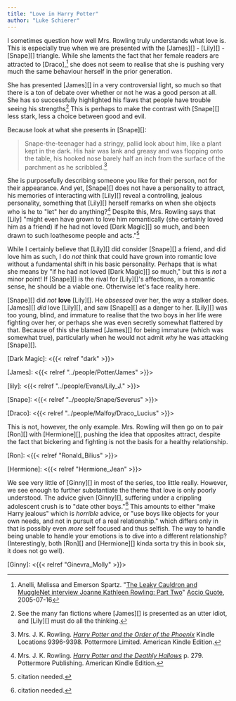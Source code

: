 ```yaml
---
title: "Love in Harry Potter"
author: "Luke Schierer"
---
```


I sometimes question how well Mrs. Rowling truly understands what love is.
This is especially true when we are presented with the [James][] - [Lily][] -
[Snape][] triangle.  While she laments the fact that her female readers are
attracted to [Draco],[^221206-2] she does not seem to realise that she is
pushing very much the same behaviour herself in the prior generation.

She has presented [James][] in a very controversial light, so much so that
there is a ton of debate over whether or not he was a good person at all.  She
has so successfully highlighted his flaws that people have trouble seeing his
strengths[^221206-3]  This is perhaps to make the contrast with [Snape][] less
stark, less a choice between good and evil.

Because look at what she presents in [Snape][]:

> Snape-the-teenager had a stringy, pallid look about him, like a plant kept in the dark. His hair was lank and greasy and was flopping onto the table, his hooked nose barely half an inch from the surface of the parchment as he scribbled.[^221206-4]

She is purposefully describing someone you like for their person, not for their
appearance.  And yet, [Snape][] does not have a personality to attract, his
memories of interacting with [Lily][] reveal a controlling, jealous
personality, something that [Lily][] herself remarks on when she objects who is
he to "let" her do anything?[^221206-5]  Despite this, Mrs. Rowling says that
[Lily] "might even have grown to love him romantically (she certainly loved him
as a friend) if he had not loved [Dark Magic][] so much, and been drawn to such
loathesome people and acts."[^221206-6]

While I certainly believe that [Lily][] did consider [Snape][] a friend, and
did love him as such, I do *not* think that could have grown into romantic love
without a fundamental shift in his basic personality.   Perhaps that is what
she means by "if he had not loved [Dark Magic][] so much," but this is *not* a
minor point!  If [Snape][] is the rival for [Lily][]'s affections, in a
romantic sense, he should be a viable one.  Otherwise let's face reality here.

[Snape][] did *not* **love** [Lily][].  He *obsessed* over her, the way a
stalker does.  [James][] *did* love [Lily][], and saw [Snape][] as a danger to
her.  [Lily][] was too young, blind, and immature to realise that the two boys
in her life were fighting over her, or perhaps she was even secretly somewhat
flattered by that. Because of this she blamed [James][] for being immature
(which was somewhat true), particularly when he would not admit *why* he was
attacking [Snape][].  

[Dark Magic]: <{{< relref "dark" >}}>

[^221206-1]: Ms. Melissa Anelli and Mrs. J. K. Rowling.
    "[J.K. Rowling Web Chat Transcript][LCRWC]"
    [The Leaky Cauldron](http://www.the-leaky-cauldron.org) 2007-07-30

[^221206-5]: Mrs. J. K. Rowling.
    _[Harry Potter and the Deathly Hallows](https://www.librarything.com/work/3577382/book/225886820)_
    p. 279.  Pottermore Publishing.  American Kindle Edition.

[^221206-4]: Mrs. J. K. Rowling. 
    _[Harry Potter and the Order of the Phoenix](https://www.librarything.com/work/115/book/225886709)_
    Kindle Locations 9396-9398. Pottermore Limited. American Kindle Edition. 

[James]: <{{< relref "../people/Potter/James" >}}>

[lily]: <{{< relref "../people/Evans/Lily_J." >}}>

[Snape]: <{{< relref "../people/Snape/Severus" >}}>

[Draco]: <{{< relref "../people/Malfoy/Draco_Lucius" >}}>

[^221206-2]: Anelli, Melissa and Emerson Spartz. 
    "[The Leaky Cauldron and MuggleNet interview Joanne Kathleen Rowling: Part Two][LCMIp2]" 
    [Accio Quote](http://www.accio-quote.org/),  2005-07-16

[LCMIp2]: <http://www.accio-quote.org/articles/2005/0705-tlc_mugglenet-anelli-2.htm>

[^221206-3]: See the many fan fictions where [James][] is presented as an utter idiot, and [Lily][] must do all the thinking.

This is not, however, the only example.  Mrs. Rowling will then go on to pair
[Ron][] with [Hermione][], pushing the idea that opposites attract, despite the
fact that bickering and fighting is not the basis for a healthy relationship.  

[Ron]: <{{< relref "Ronald_Bilius" >}}>

[Hermione]: <{{< relref "Hermione_Jean" >}}>

We see very little of [Ginny][] in most of the series, too little really.
However, we see enough to further substantiate the theme that love is only
poorly understood.  The advice given [Ginny][], suffering under a crippling
adolescent crush is to "date other boys."[^221206-6]  This amounts to either
"make Harry jealous" which is *horrible* advice, or "use boys like objects for
your own needs, and not in pursuit of a real relationship." which differs only
in that is possibly even *more* self focused and thus selfish.  The way to
handle being unable to handle your emotions is to dive into a different
relationship? (Interestingly, both [Ron][] and [Hermione][] kinda sorta try
this in book six, it does not go well).  

[Ginny]: <{{< relref "Ginevra_Molly" >}}>

[^221206-6]: citation needed.
